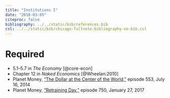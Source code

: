 ```yaml
---
title: "Institutions I"
date: "2018-03-05"
citeproc: false
bibliography: ../../static/bib/references.bib
csl: ../../static/bib/chicago-fullnote-bibliography-no-bib.csl
---
```


# Required

- <i class="fa fa-book" aria-hidden="true"></i> 5.1–5.7 in *The Economy* [@core-econ]
- <i class="fa fa-book" aria-hidden="true"></i> Chapter 12 in *Naked Economics* [@Wheelan:2010]
- <i class="fa fa-podcast" aria-hidden="true"></i> Planet Money, ["The Dollar at the Center of the World,"](https://www.npr.org/sections/money/2014/07/16/331743569/episode-552-the-dollar-at-the-center-of-the-world) episode 553, July 16, 2014
- <i class="fa fa-podcast" aria-hidden="true"></i> Planet Money, ["Retraining Day,"](https://www.npr.org/sections/money/2017/01/27/512060753/episode-750-retraining-day) episode 750, January 27, 2017
